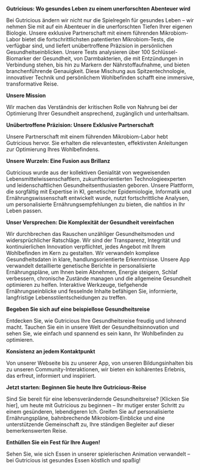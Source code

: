 **Gutricious: Wo gesundes Leben zu einem unerforschten Abenteuer wird**

Bei Gutricious ändern wir nicht nur die Spielregeln für gesundes Leben – wir nehmen Sie mit auf ein Abenteuer in die unerforschten Tiefen Ihrer eigenen Biologie. Unsere exklusive Partnerschaft mit einem führenden Mikrobiom-Labor bietet die fortschrittlichsten patentierten Mikrobiom-Tests, die verfügbar sind, und liefert unübertroffene Präzision in persönlichen Gesundheitseinblicken. Unsere Tests analysieren über 100 Schlüssel-Biomarker der Gesundheit, von Darmbakterien, die mit Entzündungen in Verbindung stehen, bis hin zu Markern der Nährstoffaufnahme, und bieten branchenführende Genauigkeit. Diese Mischung aus Spitzentechnologie, innovativer Technik und persönlichem Wohlbefinden schafft eine immersive, transformative Reise.

**Unsere Mission**

Wir machen das Verständnis der kritischen Rolle von Nahrung bei der Optimierung Ihrer Gesundheit ansprechend, zugänglich und unterhaltsam.

**Unübertroffene Präzision: Unsere Exklusive Partnerschaft**

Unsere Partnerschaft mit einem führenden Mikrobiom-Labor hebt Gutricious hervor. Sie erhalten die relevantesten, effektivsten Anleitungen zur Optimierung Ihres Wohlbefindens.

**Unsere Wurzeln: Eine Fusion aus Brillanz**

Gutricious wurde aus der kollektiven Genialität von wegweisenden Lebensmittelwissenschaftlern, zukunftsorientierten Technologieexperten und leidenschaftlichen Gesundheitsenthusiasten geboren. Unsere Plattform, die sorgfältig mit Expertise in KI, genetischer Epidemiologie, Informatik und Ernährungswissenschaft entwickelt wurde, nutzt fortschrittliche Analysen, um personalisierte Ernährungsempfehlungen zu bieten, die nahtlos in Ihr Leben passen.

**Unser Versprechen: Die Komplexität der Gesundheit vereinfachen**

Wir durchbrechen das Rauschen unzähliger Gesundheitsmoden und widersprüchlicher Ratschläge. Wir sind der Transparenz, Integrität und kontinuierlichen Innovation verpflichtet, jedes Angebot mit Ihrem Wohlbefinden im Kern zu gestalten. Wir verwandeln komplexe Gesundheitsdaten in klare, handlungsorientierte Erkenntnisse. Unsere App verwandelt detaillierte genetische Berichte in personalisierte Ernährungspläne, um Ihnen beim Abnehmen, Energie steigern, Schlaf verbessern, chronische Zustände managen und die allgemeine Gesundheit optimieren zu helfen. Interaktive Werkzeuge, tiefgehende Ernährungseinblicke und fesselnde Inhalte befähigen Sie, informierte, langfristige Lebensstilentscheidungen zu treffen.

**Begeben Sie sich auf eine beispiellose Gesundheitsreise**

Entdecken Sie, wie Gutricious Ihre Gesundheitsreise freudig und lohnend macht. Tauchen Sie ein in unsere Welt der Gesundheitsinnovation und sehen Sie, wie einfach und spannend es sein kann, Ihr Wohlbefinden zu optimieren.

**Konsistenz an jedem Kontaktpunkt**

Von unserer Webseite bis zu unserer App, von unseren Bildungsinhalten bis zu unseren Community-Interaktionen, wir bieten ein kohärentes Erlebnis, das erfreut, informiert und inspiriert.

**Jetzt starten: Beginnen Sie heute Ihre Gutricious-Reise**

Sind Sie bereit für eine lebensverändernde Gesundheitsreise? [Klicken Sie hier], um heute mit Gutricious zu beginnen – Ihr mutiger erster Schritt zu einem gesünderen, lebendigeren Ich. Greifen Sie auf personalisierte Ernährungspläne, bahnbrechende Mikrobiom-Einblicke und eine unterstützende Gemeinschaft zu, Ihre ständigen Begleiter auf dieser bemerkenswerten Reise.

**Enthüllen Sie ein Fest für Ihre Augen!**

Sehen Sie, wie sich Essen in unserer spielerischen Animation verwandelt – bei Gutricious ist gesundes Essen köstlich und spaßig!

